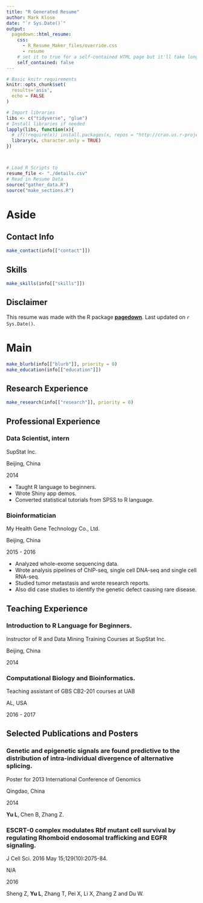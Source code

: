 ```yaml
---
title: "R Generated Resume"
author: Mark Klose
date: "`r Sys.Date()`"
output:
  pagedown::html_resume:
    css:
      - R_Resume_Maker_files/override.css
      - resume
    # set it to true for a self-contained HTML page but it'll take longer to render
    self_contained: false
---
```


```r
# Basic knitr requirements
knitr::opts_chunk$set(
  results='asis', 
  echo = FALSE
)

# Import libraries
libs <- c("tidyverse", "glue")
# Install libraries if needed
lapply(libs, function(x){
  # if(!require(x)) install.packages(x, repos = "http://cran.us.r-project.org")
  library(x, character.only = TRUE)
})



# Load R Scripts to
resume_file <- "./details.csv"
# Read in Resume Data
source("gather_data.R")
source("make_sections.R")

```


Aside
================================================================================
Contact Info {#contact}
--------------------------------------------------------------------------------

```r
make_contact(info[["contact"]])
```

Skills {#skills}
--------------------------------------------------------------------------------

```r
make_skills(info[["skills"]])
```


Disclaimer {#disclaimer}
--------------------------------------------------------------------------------

This resume was made with the R package [**pagedown**](https://github.com/rstudio/pagedown).
Last updated on `r Sys.Date()`.



Main
================================================================================

```r
make_blurb(info[["blurb"]], priority = 0)
make_education(info[["education"]])
```


Research Experience {data-icon=laptop}
--------------------------------------------------------------------------------

```r
make_research(info[["research"]], priority = 0)
```


Professional Experience {data-icon=suitcase}
--------------------------------------------------------------------------------

### Data Scientist, intern

SupStat Inc.

Beijing, China

2014

::: concise
- Taught R language to beginners. 
- Wrote Shiny app demos.
- Converted statistical tutorials from SPSS to R language.
:::

### Bioinformatician

My Health Gene Technology Co., Ltd.

Beijing, China

2015 - 2016

::: concise
- Analyzed whole-exome sequencing data. 
- Wrote analysis pipelines of ChIP-seq, single cell DNA-seq and single cell RNA-seq.
- Studied tumor metastasis and wrote research reports. 
- Also did case studies to identify the genetic defect causing rare disease.
:::


Teaching Experience {data-icon=chalkboard-teacher}
--------------------------------------------------------------------------------

### Introduction to R Language for Beginners.

Instructor of R and Data Mining Training Courses at SupStat Inc.

Beijing, China

2014

### Computational Biology and Bioinformatics.

Teaching assistant of GBS CB2-201 courses at UAB

AL, USA

2016 - 2017


Selected Publications and Posters {data-icon=file}
--------------------------------------------------------------------------------

### Genetic and epigenetic signals are found predictive to the distribution of intra-individual divergence of alternative splicing.

Poster for 2013 International Conference of Genomics

Qingdao, China

2014

**Yu L**, Chen B, Zhang Z.

### ESCRT-0 complex modulates Rbf mutant cell survival by regulating Rhomboid endosomal trafficking and EGFR signaling.

J Cell Sci. 2016 May 15;129(10):2075-84.

N/A

2016 

Sheng Z, **Yu L**, Zhang T, Pei X, Li X, Zhang Z and Du W. 
